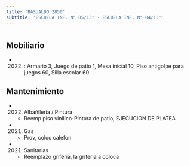 ```yaml
---
title: 'BASUALDO 2850'
subtitle: 'ESCUELA INF. N° 05/13° - ESCUELA INF. N° 04/13°'
---
```


#


## Mobiliario

*  (2022) : Armario 3, Juego de patio 1, Mesa inicial 10, Piso antigolpe para juegos 60, Silla escolar 60 





## Mantenimiento

*  (2022) Albañileria / Pintura 
    + Reemp piso vinilico-Pintura de patio, EJECUCION DE PLATEA

*  (2021) Gas 
    + Prov, coloc calefon

*  (2021) Sanitarias 
    + Reemplazo griferia, la griferia a coloca




